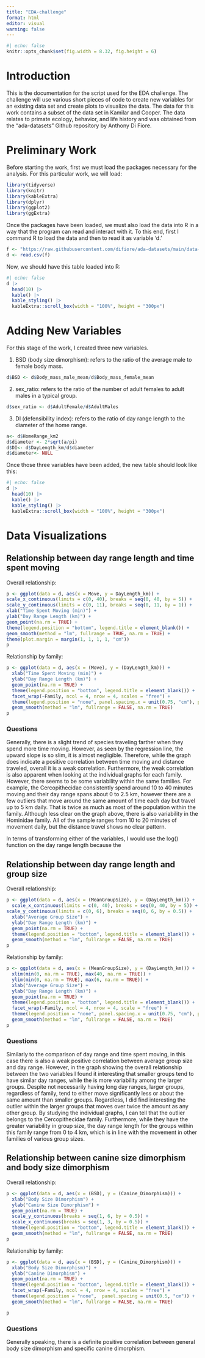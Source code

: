 ```yaml
---
title: "EDA-challenge"
format: html
editor: visual
warning: false
---
```


```r
#| echo: false
knitr::opts_chunk$set(fig.width = 8.32, fig.height = 6)
```

# Introduction

This is the documentation for the script used for the EDA challenge. The challenge will use various short pieces of code to create new variables for an existing data set and create plots to visualize the data. The data for this work contains a subset of the data set in Kamilar and Cooper. The data relates to primate ecology, behavior, and life history and was obtained from the "ada-datasets" Github repository by Anthony Di Fiore.

# Preliminary Work

Before starting the work, first we must load the packages necessary for the analysis. For this particular work, we will load:

```r

library(tidyverse)
library(knitr)
library(kableExtra)
library(dplyr)
library(ggplot2)
library(ggExtra)
```

Once the packages have been loaded, we must also load the data into R in a way that the program can read and interact with it. To this end, first I command R to load the data and then to read it as variable 'd.'

```r
f <- "https://raw.githubusercontent.com/difiore/ada-datasets/main/data-wrangling.csv"
d <- read.csv(f)
```

Now, we should have this table loaded into R:

```r
#| echo: false
d |>
  head(10) |>
  kable() |>
  kable_styling() |>
  kableExtra::scroll_box(width = "100%", height = "300px")

```

# Adding New Variables

For this stage of the work, I created three new variables.

1.  BSD (body size dimorphism): refers to the ratio of the average male to female body mass.

```r
d$BSD <- d$Body_mass_male_mean/d$Body_mass_female_mean
```

2.  sex_ratio: refers to the ratio of the number of adult females to adult males in a typical group.

```r
d$sex_ratio <- d$AdultFemale/d$AdultMales
```

3.  DI (defensibility index): refers to the ratio of day range length to the diameter of the home range.

```r
a<- d$HomeRange_km2
d$diameter <- 2*sqrt(a/pi)
d$DI<- d$DayLength_km/d$diameter
d$diameter<- NULL
```

Once those three variables have been added, the new table should look like this:

```r
#| echo: false
d |>
  head(10) |>
  kable() |>
  kable_styling() |>
  kableExtra::scroll_box(width = "100%", height = "300px")
```

# Data Visualizations

## Relationship between day range length and time spent moving

Overall relationship:

```r
p <- ggplot(data = d, aes(x = Move, y = DayLength_km)) + 
scale_x_continuous(limits = c(0, 40), breaks = seq(0, 40, by = 5)) +
scale_y_continuous(limits = c(0, 11), breaks = seq(0, 11, by = 1)) + 
xlab("Time Spent Moving (min)") + 
ylab("Day Range Length (km)") + 
geom_point(na.rm = TRUE) + 
theme(legend.position = "bottom", legend.title = element_blank()) +
geom_smooth(method = "lm", fullrange = TRUE, na.rm = TRUE) +
theme(plot.margin = margin(1, 1, 1, 1, "cm"))
p
```

Relationship by family:

```r
p <- ggplot(data = d, aes(x = (Move), y = (DayLength_km))) + 
  xlab("Time Spent Moving (min)") + 
  ylab("Day Range Length (km)") + 
  geom_point(na.rm = TRUE) + 
  theme(legend.position = "bottom", legend.title = element_blank()) +
  facet_wrap(~Family, ncol = 4, nrow = 4, scales = "free") + 
  theme(legend.position = "none", panel.spacing.x = unit(0.75, "cm"), panel.spacing.y = unit(0.2, "cm")) + 
  geom_smooth(method = "lm", fullrange = FALSE, na.rm = TRUE)
p

```

### Questions

Generally, there is a slight trend of species traveling farther when they spend more time moving. However, as seen by the regression line, the upward slope is so slim, it is almost negligible. Therefore, while the graph does indicate a positive correlation between time moving and distance traveled, overall it is a weak correlation. Furthermore, the weak correlation is also apparent when looking at the individual graphs for each family. However, there seems to be some variability within the same families. For example, the Cercopithecidae consistently spend around 10 to 40 minutes moving and their day range spans about 0 to 2.5 km, however there are a few outliers that move around the same amount of time each day but travel up to 5 km daily. That is twice as much as most of the population within the family. Although less clear on the graph above, there is also variability in the Hominidae family. All of the sample ranges from 10 to 20 minutes of movement daily, but the distance travel shows no clear pattern.

In terms of transforming either of the variables, I would use the log() function on the day range length because the

## Relationship between day range length and group size

Overall relationship:

```r
p <- ggplot(data = d, aes(x = (MeanGroupSize), y = (DayLength_km))) +
  scale_x_continuous(limits = c(0, 40), breaks = seq(0, 40, by = 5)) +
scale_y_continuous(limits = c(0, 6), breaks = seq(0, 6, by = 0.5)) +
  xlab("Average Group Size") + 
  ylab("Day Range Length (km)") + 
  geom_point(na.rm = TRUE) + 
  theme(legend.position = "bottom", legend.title = element_blank()) +
  geom_smooth(method = "lm", fullrange = FALSE, na.rm = TRUE)
p
```

Relationship by family:

```r
p <- ggplot(data = d, aes(x = (MeanGroupSize), y = (DayLength_km))) +
  xlim(min(0, na.rm = TRUE), max(40, na.rm = TRUE)) + 
  ylim(min(0, na.rm = TRUE), max(6, na.rm = TRUE)) + 
  xlab("Average Group Size") + 
  ylab("Day Range Length (km)") + 
  geom_point(na.rm = TRUE) + 
  theme(legend.position = "bottom", legend.title = element_blank()) +
  facet_wrap(~Family, ncol = 4, nrow = 4, scale = "free") + 
  theme(legend.position = "none", panel.spacing.x = unit(0.75, "cm"), panel.spacing.y = unit(0.2, "cm")) + 
  geom_smooth(method = "lm", fullrange = FALSE, na.rm = TRUE)
p
```

### Questions

Similarly to the comparison of day range and time spent moving, in this case there is also a weak positive correlation between average group size and day range. However, in the graph showing the overall relationship between the two variables I found it interesting that smaller groups tend to have similar day ranges, while the is more variability among the larger groups. Despite not necessarily having long day ranges, larger groups, regardless of family, tend to either move significantly less or about the same amount than smaller groups. Regardless, I did find interesting the outlier within the larger groups that moves over twice the amount as any other group. By studying the individual graphs, I can tell that the outlier belongs to the Cercopithecidae family. Furthermore, while they have the greater variability in group size, the day range length for the groups within this family range from 0 to 4 km, which is in line with the movement in other families of various group sizes.

## Relationship between canine size dimorphism and body size dimorphism

Overall relationship:

```r
p <- ggplot(data = d, aes(x = (BSD), y = (Canine_Dimorphism))) +
  xlab("Body Size Dimorphism") + 
  ylab("Canine Size Dimorphism") + 
  geom_point(na.rm = TRUE) + 
  scale_y_continuous(breaks = seq(1, 6, by = 0.5)) +
  scale_x_continuous(breaks = seq(1, 3, by = 0.5)) +
  theme(legend.position = "bottom", legend.title = element_blank()) +
  geom_smooth(method = "lm", fullrange = FALSE, na.rm = TRUE)
p
```

Relationship by family:

```r
p <- ggplot(data = d, aes(x = (BSD), y = (Canine_Dimorphism))) + 
  xlab("Body Size Dimorphism)") + 
  ylab("Canine Dimorphism") + 
  geom_point(na.rm = TRUE) + 
  theme(legend.position = "bottom", legend.title = element_blank()) +
  facet_wrap(~Family, ncol = 4, nrow = 4, scales = "free") + 
  theme(legend.position = "none",  panel.spacing = unit(0.5, "cm")) +
  geom_smooth(method = "lm", fullrange = FALSE, na.rm = TRUE)

p
```

### Questions

Generally speaking, there is a definite positive correlation between general body size dimorphism and specific canine dimorphism.
